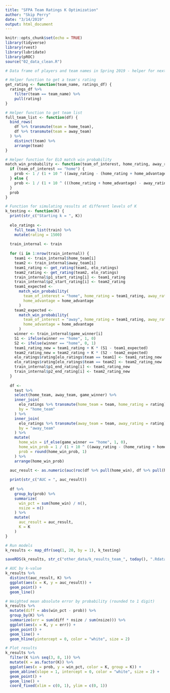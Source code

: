 ```yaml
---
title: "SFPA Team Ratings K Optimization"
author: "Skip Perry"
date: "3/14/2019"
output: html_document
---
```


```r
knitr::opts_chunk$set(echo = TRUE)
library(tidyverse)
library(rvest)
library(lubridate)
library(pROC)
source("02_data_clean.R")
```

```r
# Data frame of players and team names in Spring 2019 - helper for next helper function

# Helper function to get a team's rating
get_rating <- function(team_name, ratings_df) {
  ratings_df %>% 
    filter(team == team_name) %>% 
    pull(rating)
}

# Helper function to get team list
full_team_list <- function(df) {
  bind_rows(
    df %>% transmute(team = home_team), 
    df %>% transmute(team = away_team)
  ) %>% 
    distinct(team) %>% 
    arrange(team)
}

# Helper function for ELO match win probability
match_win_probability <- function(team_of_interest, home_rating, away_rating, home_advantage) {
  if (team_of_interest == "home") {
    prob <- 1 / (1 + 10 ^ ((away_rating - (home_rating + home_advantage)) / 400))
  } else {
    prob <- 1 / (1 + 10 ^ (((home_rating + home_advantage) - away_rating) / 400))
  }
  prob
}
```

```r
# Function for simulating results at different levels of K
k_testing <- function(K) {
  print(str_c("Starting k = ", K))
  
  elo_ratings <-
    full_team_list(train) %>% 
    mutate(rating = 1500)
  
  train_internal <- train
  
  for (i in 1:nrow(train_internal)) {
    team1 <- train_internal$home_team[i]
    team2 <- train_internal$away_team[i]
    team1_rating <- get_rating(team1, elo_ratings)
    team2_rating <- get_rating(team2, elo_ratings)
    train_internal$p1_start_rating[i] <- team1_rating
    train_internal$p2_start_rating[i] <- team2_rating
    team1_expected <-
      match_win_probability(
        team_of_interest = "home", home_rating = team1_rating, away_rating = team2_rating,
        home_advantage = home_advantage
      )
    team2_expected <-
      match_win_probability(
        team_of_interest = "away", home_rating = team1_rating, away_rating = team2_rating,
        home_advantage = home_advantage
      )
    winner <- train_internal$game_winner[i]
    S1 <- ifelse(winner == "home", 1, 0)
    S2 <- ifelse(winner == "home", 0, 1)
    team1_rating_new = team1_rating + K * (S1 - team1_expected)
    team2_rating_new = team2_rating + K * (S2 - team2_expected)
    elo_ratings$rating[elo_ratings$team == team1] <- team1_rating_new
    elo_ratings$rating[elo_ratings$team == team2] <- team2_rating_new
    train_internal$p1_end_rating[i] <- team1_rating_new
    train_internal$p2_end_rating[i] <- team2_rating_new
  }
    
  df <- 
    test %>% 
    select(home_team, away_team, game_winner) %>% 
    inner_join(
      elo_ratings %>% transmute(home_team = team, home_rating = rating),
      by = "home_team"
    ) %>% 
    inner_join(
      elo_ratings %>% transmute(away_team = team, away_rating = rating),
      by = "away_team"
    ) %>% 
    mutate(
      home_win = if_else(game_winner == "home", 1, 0),
      home_win_prob = 1 / (1 + 10 ^ ((away_rating - (home_rating + home_advantage)) / 400)),
      prob = round(home_win_prob, 1)
    ) %>% 
    arrange(home_win_prob)
  
  auc_result <- as.numeric(auc(roc(df %>% pull(home_win), df %>% pull(home_win_prob))))

  print(str_c("AUC = ", auc_result))
  
  df %>% 
    group_by(prob) %>% 
    summarize(
      win_pct = sum(home_win) / n(),
      nsize = n()
    ) %>% 
    mutate(
      auc_result = auc_result,
      K = K
    )
}
```

```r
# Run models
k_results <- map_dfr(seq(1, 20, by = 1), k_testing)

saveRDS(k_results, str_c("other_data/k_results_team_", today(), ".Rdata"))
```

```r
# AUC by k-value
k_results %>% 
  distinct(auc_result, K) %>% 
  ggplot(aes(x = K, y = auc_result)) +
  geom_point() +
  geom_line()
```

```r
# Weighted mean absolute error by probability (rounded to 1 digit)
k_results %>% 
  mutate(diff = abs(win_pct - prob)) %>% 
  group_by(K) %>% 
  summarize(err = sum(diff * nsize / sum(nsize))) %>% 
  ggplot(aes(x = K, y = err)) + 
  geom_point() + 
  geom_line() +
  geom_hline(yintercept = 0, color = "white", size = 2)
```

```r
# Plot results
k_results %>% 
  filter(K %in% seq(3, 8, 1)) %>% 
  mutate(K = as.factor(K)) %>% 
  ggplot(aes(x = prob, y = win_pct, color = K, group = K)) +
  geom_abline(slope = 1, intercept = 0, color = "white", size = 2) +
  geom_point() +
  geom_line() +
  coord_fixed(xlim = c(0, 1), ylim = c(0, 1))
```

```r

```
